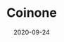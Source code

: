 ---
title: Coinone
category: Exchanges & wallet
status: publish
date: 2020-09-24
slug: A short description for this item
website:
twitter:
logo: /img/Coinone.png
featured_img: https://wp.gcap1.iotex.io/wp-content/uploads/2020/09/coinone.png
telegram:
---